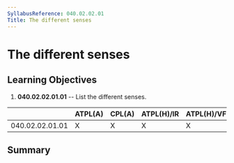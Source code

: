 ```yaml
---
SyllabusReference: 040.02.02.01
Title: The different senses
---
```


# The different senses

## Learning Objectives

1.  **040.02.02.01.01** -- List the different senses.

|                 | ATPL(A) | CPL(A) | ATPL(H)/IR | ATPL(H)/VFR | CPL(H) | IR  | CBIR(A) |
| --------------- | ------- | ------ | ---------- | ----------- | ------ | --- | ------- |
| 040.02.02.01.01 | X       | X      | X          | X           | X      | X   | X       |

## Summary
